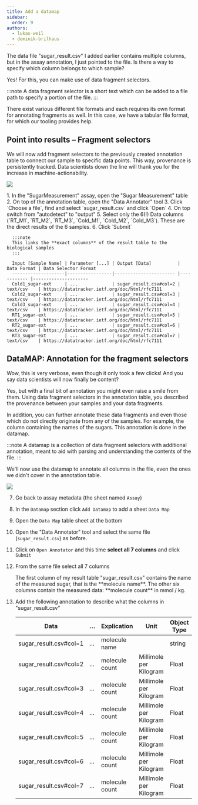 ```yaml
---
title: Add a datamap
sidebar:
  order: 9
authors:
  - lukas-weil
  - dominik-brilhaus
---
```




<ViolaSays>
The data file "sugar_result.csv" I added earlier contains multiple columns, but in the assay annotation, I just pointed to the file. Is there a way to specify which column belongs to which sample?
</ViolaSays>

Yes! For this, you can make use of data fragment selectors.

:::note
A data fragment selector is a short text which can be added to a file path to specify a portion of the file. 
:::

There exist various different file formats and each requires its own format for annotating fragments as well. 
In this case, we have a tabular file format, for which our tooling provides help.

## Point into results – Fragment selectors

We will now add fragment selectors to the previously created annotation table to connect our sample to specific data points. 
This way, provenance is persistently tracked. Data scientists down the line will thank you for the increase in machine-actionability.

![](@images/start-here/arc-prototypic-datamap-fragment-selectors1.svg)

<Card icon="pen" title="ARCitect">
  <Steps>
  1. In the "SugarMeasurement" assay, open the "Sugar Measurement" table
  2. On top of the annotation table, open the "Data Annotator" tool
  3. Click `Choose a file`, find and select `sugar_result.csv` and click `Open`
  4. On top switch from "autodetect" to "output"
  5. Select only the 6(!) Data columns (`RT_M1`, `RT_M2`, `RT_M3`, `Cold_M1`, `Cold_M2`, `Cold_M3`). These are the direct results of the 6 samples.
  6. Click `Submit`

      :::note
      This links the **exact columns** of the result table to the biological samples
      :::

      Input [Sample Name] | Parameter [...] | Output [Data]          | Data Format | Data Selector Format
      --------------------|-----------------|----------------------- |------------ |---------------------
      Cold1_sugar-ext     | ...             | sugar_result.csv#col=2 | text/csv    | https://datatracker.ietf.org/doc/html/rfc7111
      Cold2_sugar-ext     | ...             | sugar_result.csv#col=3 | text/csv    | https://datatracker.ietf.org/doc/html/rfc7111
      Cold3_sugar-ext     | ...             | sugar_result.csv#col=4 | text/csv    | https://datatracker.ietf.org/doc/html/rfc7111
      RT1_sugar-ext       | ...             | sugar_result.csv#col=5 | text/csv    | https://datatracker.ietf.org/doc/html/rfc7111
      RT2_sugar-ext       | ...             | sugar_result.csv#col=6 | text/csv    | https://datatracker.ietf.org/doc/html/rfc7111
      RT3_sugar-ext       | ...             | sugar_result.csv#col=7 | text/csv    | https://datatracker.ietf.org/doc/html/rfc7111


  </Steps>
</Card>

## DataMAP: Annotation for the fragment selectors

<ViolaSays>
Wow, this is very verbose, even though it only took a few clicks! And you say data scientists will now finally be content?
</ViolaSays>

Yes, but with a final bit of annotation you might even raise a smile from them. 
Using data fragment selectors in the annotation table, you described the provenance between your samples and your data fragments.

In addition, you can further annotate these data fragments and even those which do not directly originate from any of the samples. 
For example, the column containing the names of the sugars. This annotation is done in the datamap.

:::note
A datamap is a collection of data fragment selectors with additional annotation, meant to aid with parsing and understanding the contents of the file. 
:::

We'll now use the datamap to annotate all columns in the file, even the ones we didn't cover in the annotation table.

![](@images/start-here/arc-prototypic-datamap-fragment-selectors2.svg)

<Card icon="pen" title="ARCitect">
  <Steps>

  7. Go back to assay metadata (the sheet named `Assay`)
  8. In the `Datamap` section click `Add Datamap` to add a sheet `Data Map`
  9. Open the `Data Map` table sheet at the bottom
  10. Open the "Data Annotator" tool and select the same file (`sugar_result.csv`) as before.
  11. Click on `Open Annotator` and this time **select all 7 columns** and click `Submit`
  12. From the same file select all 7 columns


      <ViolaSays>
        The first column of my result table "sugar_result.csv" contains the name of the measured sugar, that is the **molecule name**. 
        The other six columns contain the measured data: **molecule count** in mmol / kg. 
      </ViolaSays>

  13. Add the following annotation to describe what the columns in "sugar_result.csv" 
      
      Data	                  | …	  | Explication	    | Unit	                  | Object Type
      ----------------------- | --- | --------------- | ----------------------- | -----------
      sugar_result.csv#col=1	| …	  | molecule name		|                         | string
      sugar_result.csv#col=2	| …	  | molecule count	| Millimole per Kilogram	| Float
      sugar_result.csv#col=3	| …	  | molecule count	| Millimole per Kilogram	| Float
      sugar_result.csv#col=4	| …	  | molecule count	| Millimole per Kilogram	| Float
      sugar_result.csv#col=5	| …	  | molecule count	| Millimole per Kilogram	| Float
      sugar_result.csv#col=6	| …	  | molecule count	| Millimole per Kilogram	| Float
      sugar_result.csv#col=7	| …	  | molecule count	| Millimole per Kilogram	| Float

  </Steps>
</Card>




